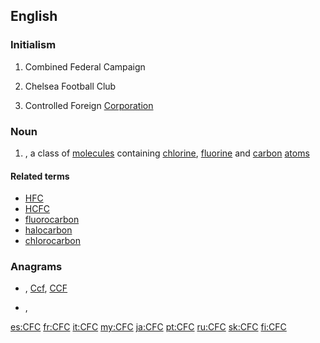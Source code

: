 ==English==

===Initialism===
{{rfc-header|Initialism}}
{{head|en|initialism}}

# {{lb|en|US}} Combined Federal Campaign
# {{lb|en|soccer}} Chelsea Football Club
# {{lb|en|business}} Controlled Foreign [[corporation|Corporation]]

===Noun===
{{en-noun}}

# {{lb|en|organic chemistry}} {{initialism of|lang=en|chlorofluorocarbon}}, a class of [[molecule]]s containing [[chlorine]], [[fluorine]] and [[carbon]] [[atom]]s

====Related terms====
{{sense|chlorofluorocarbon}}
* [[HFC]]
* [[HCFC]]
* [[fluorocarbon]]
* [[halocarbon]]
* [[chlorocarbon]]

===Anagrams===
* {{l|en|ccf}} , [[Ccf#English|Ccf]], [[CCF#English|CCF]]
* {{l|en|fcc}}, {{l|en|FCC}}

[[es:CFC]]
[[fr:CFC]]
[[it:CFC]]
[[my:CFC]]
[[ja:CFC]]
[[pt:CFC]]
[[ru:CFC]]
[[sk:CFC]]
[[fi:CFC]]